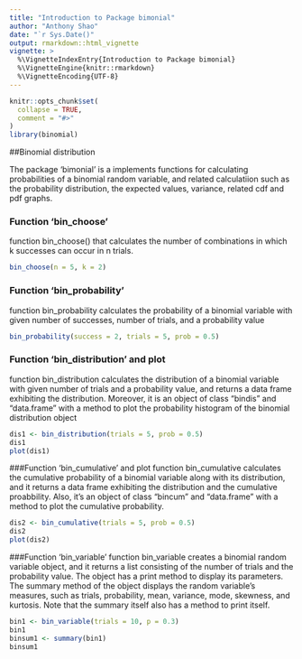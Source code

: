 ```yaml
---
title: "Introduction to Package bimonial"
author: "Anthony Shao"
date: "`r Sys.Date()"
output: rmarkdown::html_vignette
vignette: >
  %\VignetteIndexEntry{Introduction to Package bimonial}
  %\VignetteEngine{knitr::rmarkdown}
  %\VignetteEncoding{UTF-8}
---
```


```r
knitr::opts_chunk$set(
  collapse = TRUE,
  comment = "#>"
)
library(binomial)
```


##Binomial distribution 

The package 'bimonial' is a implements functions for calculating probabilities of a binomial random variable, and related calculatiion such as the probability distribution, the expected values, variance, related cdf and pdf graphs. 


### Function 'bin_choose'
function bin_choose() that calculates the number of combinations in which k successes can occur in n trials.

```r
bin_choose(n = 5, k = 2)
```


### Function 'bin_probability'
function bin_probability calculates the probability of a binomial variable with given number of successes, number of trials, and a probability value
```r
bin_probability(success = 2, trials = 5, prob = 0.5)
```



### Function 'bin_distribution' and plot
function bin_distribution calculates the distribution of a binomial variable with given number of trials and a probability value, and returns a data frame exhibiting the distribution. Moreover, it is an object of class "bindis" and "data.frame" with a method to plot the probability histogram of the binomial distribution object
```r
dis1 <- bin_distribution(trials = 5, prob = 0.5)
dis1
plot(dis1)
```

###Function 'bin_cumulative' and plot
function bin_cumulative calculates the cumulative probability of a binomial variable along with its distribution, and it returns a data frame exhibiting the distribution and the cumulative proabbility. Also, it's an object of class "bincum" and "data.frame" with a method to plot the cumulative probability.
```r
dis2 <- bin_cumulative(trials = 5, prob = 0.5)
dis2
plot(dis2)
```


###Function 'bin_variable'
function bin_variable creates a binomial random variable object, and it returns a list consisting of the number of trials and the probability value. The object has a print method to display its parameters. The summary method of the object displays the random variable's measures, such as trials, probability, mean, variance, mode, skewness, and kurtosis. Note that the summary itself also has a method to print itself.
```r
bin1 <- bin_variable(trials = 10, p = 0.3)
bin1
binsum1 <- summary(bin1)
binsum1
```


